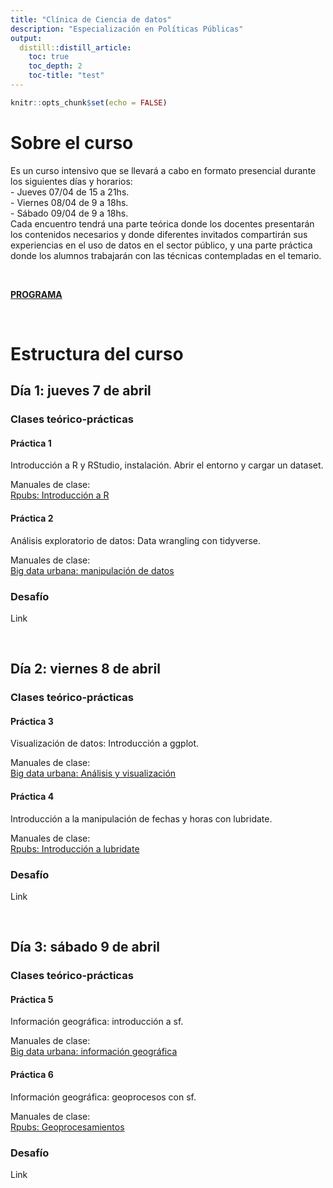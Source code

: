 ```yaml
---
title: "Clínica de Ciencia de datos"
description: "Especialización en Políticas Públicas"
output:
  distill::distill_article:
    toc: true
    toc_depth: 2
    toc-title: "test"
---
```


```r
knitr::opts_chunk$set(echo = FALSE)
```


# Sobre el curso

Es un curso intensivo que se llevará a cabo en formato presencial durante los siguientes días y horarios:  
- Jueves 07/04 de 15 a 21hs.  
- Viernes 08/04 de 9 a 18hs.  
- Sábado 09/04 de 9 a 18hs.  
Cada encuentro tendrá una parte teórica donde los docentes presentarán los contenidos necesarios y donde diferentes invitados compartirán sus experiencias en el uso de datos en el sector público, y una parte práctica donde los alumnos trabajarán con las técnicas contempladas en el temario.

&nbsp;
&nbsp;

[**PROGRAMA**](programas/2022-EPP-CLINICA_DE_DATOS.pdf)


&nbsp;
&nbsp;

# Estructura del curso

## Día 1: jueves 7 de abril

### Clases teórico-prácticas

#### Práctica 1
Introducción a R y RStudio, instalación. Abrir el entorno y cargar un dataset.  

Manuales de clase:  
[Rpubs: Introducción a R](https://rpubs.com/angiescetta/presentacion-big-data-ciudad)



#### Práctica 2
Análisis exploratorio de datos: Data wrangling con tidyverse.

Manuales de clase:  
[Big data urbana: manipulación de datos](https://angiescetta.github.io/big-data-urbana/manipulaci%C3%B3n-de-datos.html)


### Desafío
Link

&nbsp;
&nbsp;


## Día 2: viernes 8 de abril

### Clases teórico-prácticas

#### Práctica 3
Visualización de datos: Introducción a ggplot.

Manuales de clase:  
[Big data urbana: Análisis y visualización](https://angiescetta.github.io/big-data-urbana/an%C3%A1lisis-y-visualizaci%C3%B3n-de-datos.html)



#### Práctica 4
Introducción a la manipulación de fechas y horas con lubridate. 

Manuales de clase:  
[Rpubs: Introducción a lubridate](https://rpubs.com/paulavidela/fechas)


### Desafío
Link


&nbsp;
&nbsp;

## Día 3: sábado 9 de abril

### Clases teórico-prácticas

#### Práctica 5
Información geográfica: introducción a sf.  

Manuales de clase:  
[Big data urbana: información geográfica](https://angiescetta.github.io/big-data-urbana/informaci%C3%B3n-geogr%C3%A1fica-y-mapas.html)



#### Práctica 6
Información geográfica: geoprocesos con sf.  

Manuales de clase:  
[Rpubs: Geoprocesamientos](https://rpubs.com/paulavidela/funciones-sf)


### Desafío
Link




